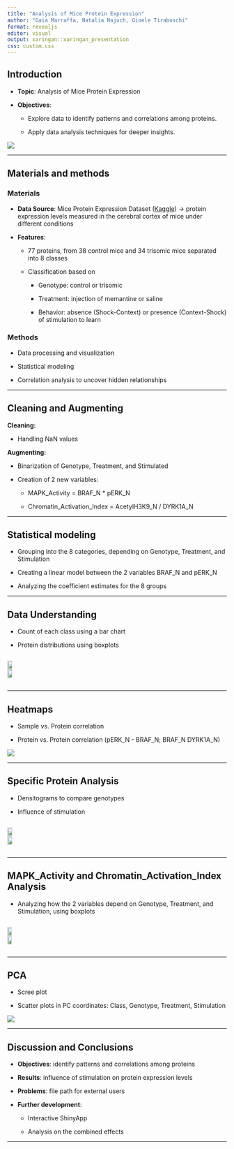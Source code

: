 ```yaml
---
title: "Analysis of Mice Protein Expression"
author: "Gaia Marraffa, Natalia Najuch, Gioele Tiraboschi"
format: revealjs
editor: visual
output: xaringan::xaringan_presentation
css: custom.css
---
```


## Introduction

-   **Topic**: Analysis of Mice Protein Expression

-   **Objectives**:

    -   Explore data to identify patterns and correlations among proteins.

    -   Apply data analysis techniques for deeper insights.

![](../results/01_Workflow.png){fig-align="center"}

------------------------------------------------------------------------

## Materials and methods {.small-text}

### Materials

-   **Data Source**: Mice Protein Expression Dataset ([Kaggle](https://www.kaggle.com/datasets/ruslankl/mice-protein-expression)) → protein expression levels measured in the cerebral cortex of mice under different conditions

-   **Features**:

    -   77 proteins, from 38 control mice and 34 trisomic mice separated into 8 classes

    -   Classification based on

        -   Genotype: control or trisomic

        -   Treatment: injection of memantine or saline

        -   Behavior: absence (Shock-Context) or presence (Context-Shock) of stimulation to learn

### Methods

-   Data processing and visualization

-   Statistical modeling

-   Correlation analysis to uncover hidden relationships

------------------------------------------------------------------------

## Cleaning and Augmenting

**Cleaning:**

-   Handling NaN values

**Augmenting:**

-   Binarization of Genotype, Treatment, and Stimulated

-   Creation of 2 new variables:

    -   MAPK_Activity = BRAF_N \* pERK_N

    -   Chromatin_Activation_Index = AcetylH3K9_N / DYRK1A_N

------------------------------------------------------------------------

## Statistical modeling {.large-text}

-   Grouping into the 8 categories, depending on Genotype, Treatment, and Stimulation

-   Creating a linear model between the 2 variables BRAF_N and pERK_N

-   Analyzing the coefficient estimates for the 8 groups

------------------------------------------------------------------------

## Data Understanding

-   Count of each class using a bar chart

-   Protein distributions using boxplots 

::: {style="display: flex; justify-content: space-between; align-items: center;"}
<img src="../results/02_boxplot_1.png" style="width: 49%; height: auto;"/> <img src="../results/02_boxplot_2.png" style="width: 49%; height: auto;"/>
:::

------------------------------------------------------------------------

## Heatmaps

-   Sample vs. Protein correlation

-   Protein vs. Protein correlation (pERK_N - BRAF_N; BRAF_N	DYRK1A_N)

![](../results/03_Heatmap_pvsp_genotype.png){fig-align="center"}

------------------------------------------------------------------------

## Specific Protein Analysis

-   Densitograms to compare genotypes

-   Influence of stimulation

::: {style="display: flex; justify-content: space-between; align-items: center;"}
<img src="../results/04_densitogram_1.png" style="width: 49%; height: auto;"/> <img src="../results/04_densitogram_2.png" style="width: 49%; height: auto;"/>
:::

------------------------------------------------------------------------

## MAPK_Activity and Chromatin_Activation_Index Analysis

-   Analyzing how the 2 variables depend on Genotype, Treatment, and Stimulation, using boxplots

::: {style="display: flex; justify-content: space-between; align-items: center;"}
<img src="../results/05_MAPK.png" style="width: 48%; height: auto;"/> <img src="../results/05_CAI.png" style="width: 48%; height: auto;"/>
:::

------------------------------------------------------------------------

## PCA

-   Scree plot

-   Scatter plots in PC coordinates: Class, Genotype, Treatment, Stimulation

![](../results/06_PCA.png){fig-align="center"}

------------------------------------------------------------------------

## Discussion and Conclusions {.large-text}

-   **Objectives**: identify patterns and correlations among proteins 

-   **Results**: influence of stimulation on protein expression levels

-   **Problems**: file path for external users

-   **Further development**: 

    -   Interactive ShinyApp
  
    -   Analysis on the combined effects

------------------------------------------------------------------------

::: {style="display: flex; justify-content: center; align-items: center; height: 100%; font-size: 2em; font-weight: bold;"}
Thanks for your attention!
:::